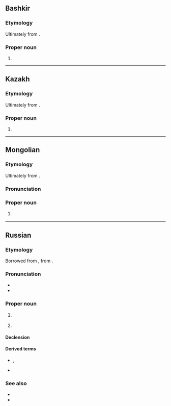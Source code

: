 {{also|Ізраіль|Ізраїль}}
==Bashkir==

===Etymology===
Ultimately from {{der|ba|he|יִשְׂרָאֵל||Israel|tr=yisra'él}}.

===Proper noun===
{{head|ba|proper noun}}

# {{place|ba|country|r/Western Asia|t1=Israel}}

----

==Kazakh==
{{kk-regional|Израиль|يزرايل}}
{{wikipedia|lang=kk}}

===Etymology===
Ultimately from {{der|kk|he|יִשְׂרָאֵל||Israel|tr=yisra'él}}.

===Proper noun===
{{head|kk|proper noun}}

# {{place|kk|country|r/Western Asia|t1=Israel}}

----

==Mongolian==
{{wikipedia|lang=mn}}

===Etymology===
Ultimately from {{der|mn|he|יִשְׂרָאֵל||Israel|tr=yisra'él}}.

===Pronunciation===
{{mn-IPA|Изра́иль}}

===Proper noun===
{{mn-proper noun|ᠢᠰᠷᠠᠶᠢᠯ}}

# {{place|mn|country|r/Western Asia|t1=Israel}}
#: {{syn|mn|Израйль}}

----

==Russian==
{{wikipedia|lang=ru}}

===Etymology===
Borrowed from {{bor|ru|grc|Ἰσρᾱήλ||Israel}}, from {{der|ru|he|יִשְׂרָאֵל||Israel|tr=yisra'él}}.

===Pronunciation===
* {{ru-IPA|Изра́иль}}
* {{audio|ru|Ru-{{PAGENAME}}.ogg|Audio}}

===Proper noun===
{{ru-proper noun+|Изра́иль|m|a=ia|adj=изра́ильский}}

# {{lb|ru|inanimate}} {{place|ru|country|r/Western Asia|t1=Israel}}
# {{lb|ru|animate}} {{given name|ru|male|from=Hebrew|xlit=Izrail|eq=Israel}}

====Declension====
{{ru-noun-table|Изра́иль|m|n=sg|a=ia}}
{{ru-noun-table|old=1|Изра́иль|m|n=sg|a=ia}}

====Derived terms====
* {{l|ru|израильтя́нин}}, {{l|ru|израильтя́нка}}
* {{l|ru|изра́ильский}}

===See also===
* {{l|ru|Израи́л|gloss=Israel, person's name}}
* {{l|ru|Исраэ́ль|gloss=Israel, person's name}}
